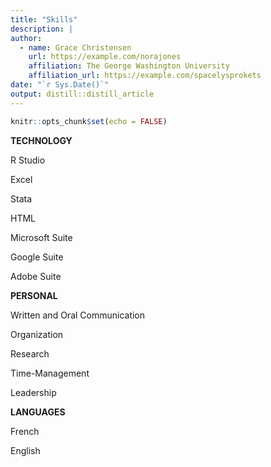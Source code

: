 ```yaml
---
title: "Skills"
description: |
author:
  - name: Grace Christensen
    url: https://example.com/norajones
    affiliation: The George Washington University
    affiliation_url: https://example.com/spacelysprokets
date: "`r Sys.Date()`"
output: distill::distill_article
---
```


```r
knitr::opts_chunk$set(echo = FALSE)
```

**TECHNOLOGY**

R Studio

Excel

Stata

HTML

Microsoft Suite

Google Suite

Adobe Suite

**PERSONAL**

Written and Oral Communication

Organization

Research

Time-Management

Leadership

**LANGUAGES**

French

English
